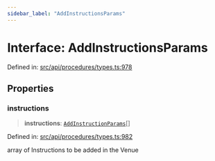 ```yaml
---
sidebar_label: "AddInstructionsParams"
---
```


# Interface: AddInstructionsParams

Defined in: [src/api/procedures/types.ts:978](https://github.com/PolymeshAssociation/polymesh-sdk/blob/bee6a2fe7a8ce5db42a6982e793782182cde2153/src/api/procedures/types.ts#L978)

## Properties

### instructions

> **instructions**: [`AddInstructionParams`](../type-aliases/AddInstructionParams.mdx)[]

Defined in: [src/api/procedures/types.ts:982](https://github.com/PolymeshAssociation/polymesh-sdk/blob/bee6a2fe7a8ce5db42a6982e793782182cde2153/src/api/procedures/types.ts#L982)

array of Instructions to be added in the Venue
